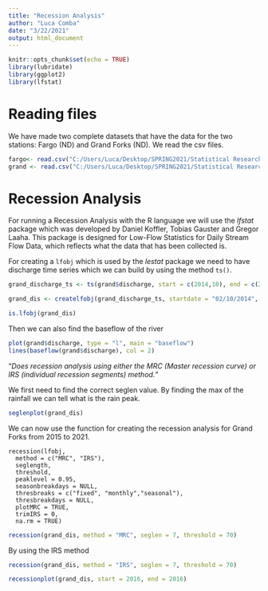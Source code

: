 ```yaml
---
title: "Recession Analysis"
author: "Luca Comba"
date: "3/22/2021"
output: html_document
---
```


```r
knitr::opts_chunk$set(echo = TRUE)
library(lubridate)
library(ggplot2)
library(lfstat)
```

# Reading files
We have made two complete datasets that have the data for the two stations: Fargo (ND) and Grand Forks (ND). We read the csv files.
```r
fargo<- read.csv("C:/Users/Luca/Desktop/SPRING2021/Statistical Research/Correct Dataset/fargo.csv", encoding="UTF-8")
grand <- read.csv("C:/Users/Luca/Desktop/SPRING2021/Statistical Research/Correct Dataset/grand.csv", encoding="UTF-8")
```

# Recession Analysis

For running a Recession Analysis with the R language we will use the *lfstat* package which was developed by Daniel Koffler, Tobias Gauster and Gregor Laaha. This package is designed for Low-Flow Statistics for Daily Stream Flow Data, which reflects what the data that has been collected is.

For creating a `lfobj` which is used by the *lestat* package we need to have discharge time series which we can build by using the method `ts()`.

```r
grand_discharge_ts <- ts(grand$discharge, start = c(2014,10), end = c(2020,11),  frequency = 365)

grand_dis <- createlfobj(grand_discharge_ts, startdate = "02/10/2014", baseflow = FALSE)

is.lfobj(grand_dis)
```

Then we can also find the baseflow of the river
```r
plot(grand$discharge, type = "l", main = "baseflow")
lines(baseflow(grand$discharge), col = 2)
```

"*Does recession analysis using either the MRC (Master recession curve) or IRS (individual recession segments) method.*"

We first need to find the correct seglen value. By finding the max of the rainfall we can tell what is the rain peak.

```r
seglenplot(grand_dis)
```

We can now use the function for creating the recession analysis for Grand Forks from 2015 to 2021.

```
recession(lfobj,
  method = c("MRC", "IRS"),
  seglength,
  threshold,
  peaklevel = 0.95,
  seasonbreakdays = NULL,
  thresbreaks = c("fixed", "monthly","seasonal"),
  thresbreakdays = NULL,
  plotMRC = TRUE,
  trimIRS = 0,
  na.rm = TRUE)
```

```r
recession(grand_dis, method = "MRC", seglen = 7, threshold = 70)
```


By using the IRS method

```r
recession(grand_dis, method = "IRS", seglen = 7, threshold = 70)
```
```r
recessionplot(grand_dis, start = 2016, end = 2016)
```


